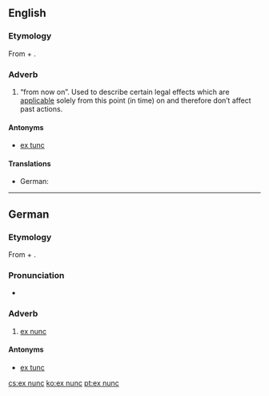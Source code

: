 ==English==

===Etymology===
From {{etyl|la|en}} {{term|ex||from|lang=la}} + {{term|nunc||now|lang=la}}.

===Adverb===
{{en-adv|-}}

# {{context|legal|lang=en}} “from now on”. Used to describe certain legal effects which are [[applicable]] solely from this point (in time) on and therefore don’t affect past actions.

====Antonyms====
* [[ex tunc]]

====Translations====
{{trans-top|law: from now on}}
* German: {{t-|de|ex nunc}}
{{trans-mid}}
{{trans-bottom}}

----

==German==

===Etymology===
From {{etyl|la|de}} {{term|ex||from|lang=la}} + {{term|nunc||now|lang=la}}.

===Pronunciation===
* {{IPA|[ʔɛksˈnʊŋk]|lang=de}}

===Adverb===
{{head|de|adverb|head=[[ex#Latin|ex]] [[nunc#Latin|nunc]]}}

# {{context|legal|lang=de}} [[#English|ex nunc]]

====Antonyms====
* [[ex tunc]]

[[cs:ex nunc]]
[[ko:ex nunc]]
[[pt:ex nunc]]